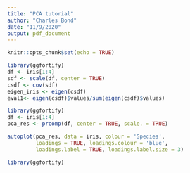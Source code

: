 ```yaml
---
title: "PCA tutorial"
author: "Charles Bond"
date: "11/9/2020"
output: pdf_document
---
```


```r
knitr::opts_chunk$set(echo = TRUE)
```

```r
library(ggfortify)
df <- iris[1:4]
sdf <- scale(df, center = TRUE)
csdf <- cov(sdf)
eigen_iris <- eigen(csdf)
eval1<- eigen(csdf)$values/sum(eigen(csdf)$values)


```


```r
library(ggfortify)
df <- iris[1:4]
pca_res <- prcomp(df, center = TRUE, scale. = TRUE)

autoplot(pca_res, data = iris, colour = 'Species',
         loadings = TRUE, loadings.colour = 'blue',
         loadings.label = TRUE, loadings.label.size = 3)

```


```r
library(ggfortify)



```

